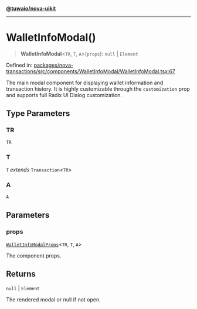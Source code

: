 [**@tuwaio/nova-uikit**](../../../README.md)

***

# WalletInfoModal()

> **WalletInfoModal**\<`TR`, `T`, `A`\>(`props`): `null` \| `Element`

Defined in: [packages/nova-transactions/src/components/WalletInfoModal/WalletInfoModal.tsx:67](https://github.com/TuwaIO/nova-uikit/blob/cdce32a6d8178b6b9f3fe71ab68cef7a7448a723/packages/nova-transactions/src/components/WalletInfoModal/WalletInfoModal.tsx#L67)

The main modal component for displaying wallet information and transaction history.
It is highly customizable through the `customization` prop and supports full Radix UI Dialog customization.

## Type Parameters

### TR

`TR`

### T

`T` *extends* `Transaction`\<`TR`\>

### A

`A`

## Parameters

### props

[`WalletInfoModalProps`](../interfaces/WalletInfoModalProps.md)\<`TR`, `T`, `A`\>

The component props.

## Returns

`null` \| `Element`

The rendered modal or null if not open.
